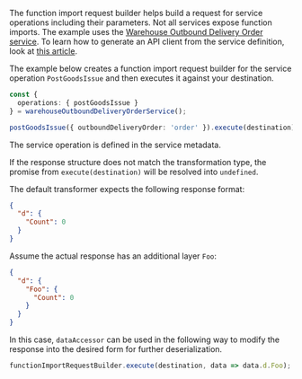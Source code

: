 The function import request builder helps build a request for service operations including their parameters.
Not all services expose function imports.
The example uses the [Warehouse Outbound Delivery Order service](https://api.sap.com/api/API_WHSE_OUTB_DLV_ORDER/resource).
To learn how to generate an API client from the service definition, look at [this article](generate-client).

The example below creates a function import request builder for the service operation `PostGoodsIssue` and then executes it against your destination.

```ts
const {
  operations: { postGoodsIssue }
} = warehouseOutboundDeliveryOrderService();

postGoodsIssue({ outboundDeliveryOrder: 'order' }).execute(destination);
```

The service operation is defined in the service metadata.

If the response structure does not match the transformation type, the promise from `execute(destination)` will be resolved into `undefined`.

The default transformer expects the following response format:

```json
{
  "d": {
    "Count": 0
  }
}
```

Assume the actual response has an additional layer `Foo`:

```json
{
  "d": {
    "Foo": {
      "Count": 0
    }
  }
}
```

In this case, `dataAccessor` can be used in the following way to modify the response into the desired form for further deserialization.

```ts
functionImportRequestBuilder.execute(destination, data => data.d.Foo);
```
